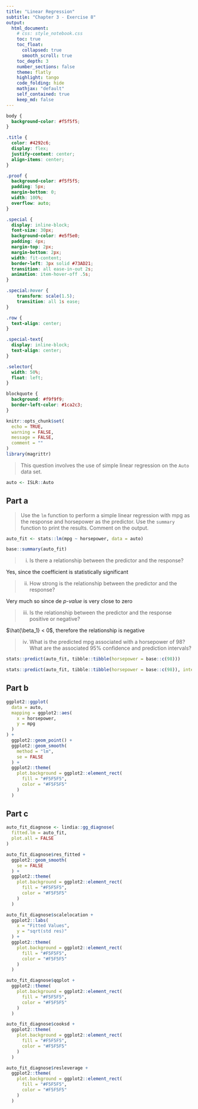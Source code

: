 ```yaml
---
title: "Linear Regression"
subtitle: "Chapter 3 - Exercise 8"
output: 
  html_document:
    # css: style_notebook.css
    toc: true
    toc_float:
      collapsed: true
      smooth_scroll: true
    toc_depth: 3
    number_sections: false
    theme: flatly
    highlight: tango
    code_folding: hide
    mathjax: "default"
    self_contained: true
    keep_md: false
---
```


```css
body {
  background-color: #f5f5f5;
}

.title {
  color: #4292c6;
  display: flex;
  justify-content: center;
  align-items: center;
}

.proof {
  background-color: #f5f5f5;
  padding: 5px;
  margin-bottom: 0;
  width: 100%;
  overflow: auto;
}

.special {
  display: inline-block;
  font-size: 30px;
  background-color: #e5f5e0;
  padding: 4px;
  margin-top: 2px;
  margin-bottom: 2px;
  width: fit-content;
  border-left: 3px solid #73AD21;
  transition: all ease-in-out 2s;
  animation: item-hover-off .5s;
}

.special:hover {
    transform: scale(1.5);
    transition: all 1s ease;
}

.row {
  text-align: center;
}

.special-text{
  display: inline-block;
  text-align: center;
}

.selector{
  width: 50%;
  float: left;
}

blockquote {
  background: #f9f9f9;
  border-left-color: #1ca2c3;
}
```

```r
knitr::opts_chunk$set(
  echo = TRUE,
  warning = FALSE,
  message = FALSE,
  comment = ""
)
library(magrittr)
```

> This question involves the use of simple linear regression on the `Auto` data set.

```r
auto <- ISLR::Auto
```

## Part a

> Use the `lm` function to perform a simple linear regression with mpg as the response and horsepower as the predictor. Use the `summary` function to print the results. Comment on the output.

```r
auto_fit <- stats::lm(mpg ~ horsepower, data = auto)
```

```r
base::summary(auto_fit)
```

> i. Is there a relationship between the predictor and the response?

Yes, since the coefficient is statistically significant

> ii. How strong is the relationship between the predictor and the response?

Very much so since de *p-value* is very close to zero

> iii. Is the relationship between the predictor and the response positive or negative?

$\hat{\beta_1} < 0$, therefore the relationship is negative

> iv. What is the predicted mpg associated with a horsepower of 98? What are the associated 95% confidence and prediction intervals?

```r
stats::predict(auto_fit, tibble::tibble(horsepower = base::c(98)))
```

```r
stats::predict(auto_fit, tibble::tibble(horsepower = base::c(98)), interval = "confidence")
```

## Part b

```r
ggplot2::ggplot(
  data = auto,
  mapping = ggplot2::aes(
    x = horsepower,
    y = mpg
  )
) + 
  ggplot2::geom_point() +
  ggplot2::geom_smooth(
    method = "lm",
    se = FALSE
  ) +
  ggplot2::theme(
    plot.background = ggplot2::element_rect(
      fill = "#F5F5F5",
      color = "#F5F5F5"
    )
  )
```

## Part c

```r
auto_fit_diagnose <- lindia::gg_diagnose(
  fitted.lm = auto_fit,
  plot.all = FALSE
)
```

```r
auto_fit_diagnose$res_fitted +
  ggplot2::geom_smooth(
    se = FALSE
  ) +
  ggplot2::theme(
    plot.background = ggplot2::element_rect(
      fill = "#F5F5F5",
      color = "#F5F5F5"
    )
  )
```

```r
auto_fit_diagnose$scalelocation +
  ggplot2::labs(
    x = "Fitted Values",
    y = "sqrt(std res)"
  ) +
  ggplot2::theme(
    plot.background = ggplot2::element_rect(
      fill = "#F5F5F5",
      color = "#F5F5F5"
    )
  )
```

```r
auto_fit_diagnose$qqplot +
  ggplot2::theme(
    plot.background = ggplot2::element_rect(
      fill = "#F5F5F5",
      color = "#F5F5F5"
    )
  )
```

```r
auto_fit_diagnose$cooksd +
  ggplot2::theme(
    plot.background = ggplot2::element_rect(
      fill = "#F5F5F5",
      color = "#F5F5F5"
    )
  )
```

```r
auto_fit_diagnose$resleverage +
  ggplot2::theme(
    plot.background = ggplot2::element_rect(
      fill = "#F5F5F5",
      color = "#F5F5F5"
    )
  )
```

